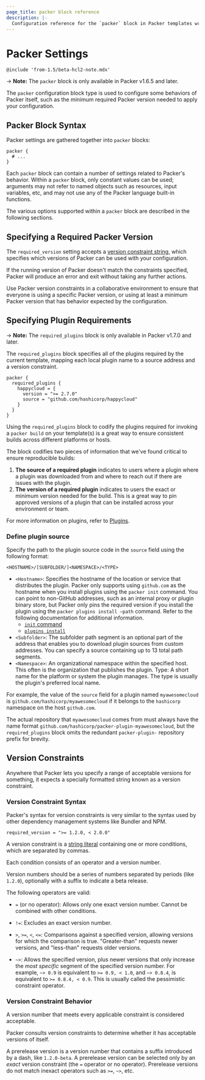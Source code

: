 ```yaml
---
page_title: packer block reference
description: |-
  Configuration reference for the `packer` block in Packer templates written in HCL.  
---
```


# Packer Settings

`@include 'from-1.5/beta-hcl2-note.mdx'`

-> **Note:** The `packer` block is only available in Packer v1.6.5 and later.

The `packer` configuration block type is used to configure some
behaviors of Packer itself, such as the minimum required Packer version needed to
apply your configuration.

## Packer Block Syntax

Packer settings are gathered together into `packer` blocks:

```hcl
packer {
  # ...
}
```

Each `packer` block can contain a number of settings related to Packer's
behavior. Within a `packer` block, only constant values can be used;
arguments may not refer to named objects such as resources, input variables,
etc, and may not use any of the Packer language built-in functions.

The various options supported within a `packer` block are described in the
following sections.

## Specifying a Required Packer Version

The `required_version` setting accepts a [version constraint
string,](#version-constraints) which specifies which versions of Packer
can be used with your configuration.

If the running version of Packer doesn't match the constraints specified,
Packer will produce an error and exit without taking any further actions.

Use Packer version constraints in a collaborative environment to
ensure that everyone is using a specific Packer version, or using at least
a minimum Packer version that has behavior expected by the configuration.

## Specifying Plugin Requirements

-> **Note:** The `required_plugins` block is only available in Packer v1.7.0 and
later.

The `required_plugins` block specifies all of the plugins required by the
current template, mapping each local plugin name to a source address and a
version constraint.

```hcl
packer {
  required_plugins {
    happycloud = {
      version = ">= 2.7.0"
      source = "github.com/hashicorp/happycloud"
    }
  }
}
```

Using the `required_plugins` block to codify the plugins required for invoking a 
`packer build` on your template(s) is a great way to ensure consistent builds across
different platforms or hosts.

The block codifies two pieces of information that we've found critical to ensure reproducible builds:
1. **The source of a required plugin** indicates to users where a plugin where a plugin was downloaded from
and where to reach out if there are issues with the plugin. 
1. **The version of a required plugin** indicates to users the exact or minimum version needed for the build. 
This is a great way to pin approved versions of a plugin that can be installed across your environment or team.

For more information on plugins, refer to [Plugins](/packer/docs/plugins).

### Define plugin source
Specify the path to the plugin source code in the `source` field using the following format:

`<HOSTNAME>/[SUBFOLDER/]<NAMESPACE>/<TYPE>`

- `<Hostname>`: Specifies the hostname of the location or service that distributes the plugin. Packer only supports using `github.com` as the hostname when you install plugins using the `packer init` command. You can point to non-GitHub addresses, such as an internal proxy or plugin binary store, but Packer only pins the required version if you install the plugin using the `packer plugins install –path` command. Refer to the following documentation for additional information.
  - [`init` command](/packer/docs/commands/init)
  - [`plugins install`](/packer/docs/commands/plugins/install)
- `<Subfolder>`: The subfolder path segment is an optional part of the address that enables you to download plugin sources from custom addresses. You can specify a source containing up to 13 total path segments.   
- `<Namespace>`: An organizational namespace within the specified host. This often is the organization that publishes the plugin.
  Type: A short name for the platform or system the plugin manages. The type is usually the plugin's preferred local name.

For example, the value of the `source` field for a plugin named `myawesomecloud` is `github.com/hashicorp/myawesomecloud` if it belongs to the `hashicorp` namespace on the host `github.com`.

The actual repository that `myawesomecloud` comes from must always have the name format `github.com/hashicorp/packer-plugin-myawesomecloud`, but the `required_plugins` block omits the redundant `packer-plugin-` repository prefix for brevity.

## Version Constraints

Anywhere that Packer lets you specify a range of acceptable versions for
something, it expects a specially formatted string known as a version
constraint.

### Version Constraint Syntax

Packer's syntax for version constraints is very similar to the syntax used by
other dependency management systems like Bundler and NPM.

```hcl
required_version = ">= 1.2.0, < 2.0.0"
```

A version constraint is a [string literal](/packer/docs/templates/hcl_templates/expressions#string-literals)
containing one or more conditions, which are separated by commas.

Each condition consists of an operator and a version number.

Version numbers should be a series of numbers separated by periods (like
`1.2.0`), optionally with a suffix to indicate a beta release.

The following operators are valid:

- `=` (or no operator): Allows only one exact version number. Cannot be combined
  with other conditions.

- `!=`: Excludes an exact version number.

- `>`, `>=`, `<`, `<=`: Comparisons against a specified version, allowing
  versions for which the comparison is true. "Greater-than" requests newer
  versions, and "less-than" requests older versions.

- `~>`: Allows the specified version, plus newer versions that only
  increase the _most specific_ segment of the specified version number. For
  example, `~> 0.9` is equivalent to `>= 0.9, < 1.0`, and `~> 0.8.4`, is
  equivalent to `>= 0.8.4, < 0.9`. This is usually called the pessimistic
  constraint operator.

### Version Constraint Behavior

A version number that meets every applicable constraint is considered acceptable.

Packer consults version constraints to determine whether it has acceptable
versions of itself.

A prerelease version is a version number that contains a suffix introduced by
a dash, like `1.2.0-beta`. A prerelease version can be selected only by an
_exact_ version constraint (the `=` operator or no operator). Prerelease
versions do not match inexact operators such as `>=`, `~>`, etc.
